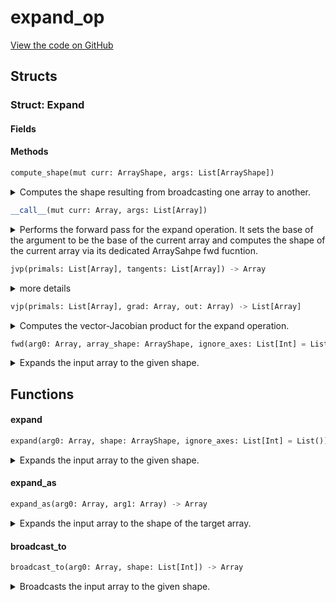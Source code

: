 # expand_op



[View the code on GitHub](https://github.com/endia-ai/Endia/tree/nightly/endia/functional/view_ops/expand_op.mojo)

## Structs

### Struct: Expand





#### Fields

#### Methods

```python
compute_shape(mut curr: ArrayShape, args: List[ArrayShape])
```

<details>
<summary>Computes the shape resulting from broadcasting one array to another.</summary>

###### Args

- ``curr``: ``ArrayShape``
  The ArrayShape to store the result of the computation.

- ``args``: ``List[ArrayShape]``
  Source ArrayShape, target ArrayShape, and axes to ignore during broadcasting.

#### Constraints:
- The number of dimensions of the source ArrayShape must be less than or equal to the number of dimensions of the target ArrayShape.


</details>

```python
__call__(mut curr: Array, args: List[Array])
```

<details>
<summary>Performs the forward pass for the expand operation. It sets the base of the argument to be the base of the current array and computes the shape of the current array via its dedicated ArraySahpe fwd fucntion.</summary>

###### Args

- ``curr``: ``Array``
  The current array to store the result (modified in-place).

- ``args``: ``List[Array]``
  The array on which the expanded view is created.

**Note:**
The information of the shape computation is stored in the ArrayShape object of the curr array.


</details>

```python
jvp(primals: List[Array], tangents: List[Array]) -> Array
```

<details>
<summary>more details</summary>

###### Args

- ``primals``: ``List[Array]``
  

- ``tangents``: ``List[Array]``
  

###### Returns
- ``Array`` - 


</details>

```python
vjp(primals: List[Array], grad: Array, out: Array) -> List[Array]
```

<details>
<summary>Computes the vector-Jacobian product for the expand operation.</summary>

###### Args

- ``primals``: ``List[Array]``
  A list containing the primal input array.

- ``grad``: ``Array``
  The gradient of the output with respect to some scalar function.

- ``out``: ``Array``
  The output of the forward pass (unused in this function).

###### Returns
- ``List[Array]`` - A list containing the gradient with respect to the input.

**Note:**
The vector-Jacobian product for expand is computed by reducing the gradient along the axes that were expanded.


</details>

```python
fwd(arg0: Array, array_shape: ArrayShape, ignore_axes: List[Int] = List()) -> Array
```

<details>
<summary>Expands the input array to the given shape.</summary>

###### Args

- ``arg0``: ``Array``
  The input array.

- ``array_shape``: ``ArrayShape``
  The target shape.

- ``ignore_axes``: ``List[Int]`` (default: ``List()``)
  The axes to ignore during expansion.

###### Returns
- ``Array`` - The expanded array.

#### Constraints:
- The number of dimensions of the source ArrayShape must be less than or equal to the number of dimensions of the target ArrayShape.
- The number of axis to ignore must be less than or equal to the number of dimensions of the source ArrayShape.

**Note:**
When performing an expand operation in eager mode, the function checks if the shape of the input array is equal to the target shape. If they are equal, the function returns the input array as is. This is done to avoid unnecessary computation.


</details>

## Functions

#### **expand**

```python
expand(arg0: Array, shape: ArrayShape, ignore_axes: List[Int] = List()) -> Array
```

<details>
<summary>Expands the input array to the given shape.</summary>

###### Args

- ``arg0``: ``Array``
  The input array.

- ``shape``: ``ArrayShape``
  The target shape.

- ``ignore_axes``: ``List[Int]`` (default: ``List()``)
  The axes to ignore during expansion.

###### Returns
- ``Array`` - The expanded array.

**Note:**
This function is a wrapper around the expand function with the target shape being the shape of the target array.


</details>

#### **expand_as**

```python
expand_as(arg0: Array, arg1: Array) -> Array
```

<details>
<summary>Expands the input array to the shape of the target array.</summary>

###### Args

- ``arg0``: ``Array``
  The input array.

- ``arg1``: ``Array``
  The target array.

###### Returns
- ``Array`` - A view on the input array with the shape of the target array.

**Note:**
This function is a wrapper around the expand function with the target shape being the shape of the target array.


</details>

#### **broadcast_to**

```python
broadcast_to(arg0: Array, shape: List[Int]) -> Array
```

<details>
<summary>Broadcasts the input array to the given shape.</summary>

###### Args

- ``arg0``: ``Array``
  The input array.

- ``shape``: ``List[Int]``
  The target shape.

###### Returns
- ``Array`` - A view on the input array with the target shape.

**Note:**
This function is a wrapper around the expand function with the target shape being the shape of the target array.


</details>

